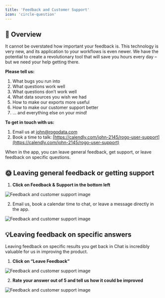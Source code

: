 ```yaml
---
title: 'Feedback and Customer Support'
icon: 'circle-question'
---
```


## 🤖 Overview

It cannot be overstated how important your feedback is. This technology is very new, and its application to your workflows is even newer. We have the potential to create a revolutionary tool that will save you hours every day – but we need your help getting there.

**Please tell us:**
1. What bugs you run into
2. What questions work well
3. What questions don’t work well
4. What data sources you wish we had
5. How to make our exports more useful
6. How to make our customer support better
7. … and  everything else on your mind!

**To get in touch with us:**
1. Email us at [john@rogodata.com](mailto:john@rogodata.com)
2. Book a time to talk: [https://calendly.com/john-2145/rogo-user-support](https://calendly.com/john-2145/rogo-user-support)

When in the app, you can leave general feedback, get support, or leave feedback on specific questions.

## 🌞 Leaving general feedback or getting support
1. **Click on Feedback & Support in the bottom left**

<img
	className="block dark:hidden"
	src="/images/feedback-and-customer-support-1.png"
	alt="Feedback and customer support image"
/>

2. Email us, book a calendar time to chat, or leave a message directly in the app.

<img
	className="block dark:hidden"
	src="/images/feedback-and-customer-support-2.png"
	alt="Feedback and customer support image"
/>

## 💡Leaving feedback on specific answers
Leaving feedback on specific results you get back in Chat is incredibly valuable for us in improving the product.

1. **Click on “Leave Feedback”**

<img
	className="block dark:hidden"
	src="/images/feedback-and-customer-support-3.png"
	alt="Feedback and customer support image"
/>

2. **Rate your answer out of 5 and tell us how it could be improved**

<img
	className="block dark:hidden"
	src="/images/feedback-and-customer-support-4.png"
	alt="Feedback and customer support image"
/>